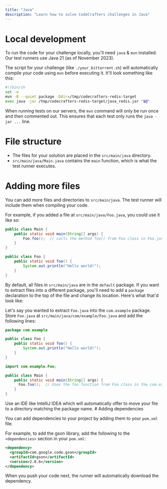 ```yaml
---
title: "Java"
description: "Learn how to solve CodeCrafters challenges in Java"
---
```


# Local development

To run the code for your challenge locally, you'll need `java` & `mvn` installed. Our test runners use Java 21 (as of November 2023).

The script for your challenge (like `./your_bittorrent.sh`) will automatically compile your code using `mvn` before executing it. It'll
look something like this:

```sh
#!/bin/sh
set -e
mvn -B --quiet package -Ddir=/tmp/codecrafters-redis-target
exec java -jar /tmp/codecrafters-redis-target/java_redis.jar "$@"
```

When running tests on our servers, the `mvn` command will only be run once and then commented out. This ensures that each test only runs the `java -jar ...` line.

# File structure

- The files for your solution are placed in the `src/main/java` directory.
- `src/main/java/Main.java` contains the `main` function, which is what the test runner executes.

# Adding more files

You can add more files and directories to `src/main/java`. The test runner will include them when compiling your code.

For example, if you added a file at `src/main/java/Foo.java`, you could use it like so:

<CodeGroup>

```java src/main/java/Main.java
public class Main {
    public static void main(String[] args) {
        Foo.foo();  // calls the method foo() from Foo class in Foo.java
    }
}
```

```java src/main/java/Foo.java
public class Foo {
    public static void foo() {
        System.out.println("Hello world!");
    }
}
```

</CodeGroup>

By default, all files in `src/main/java` are in the `default` package. If you want to extract files into a different package,
you'll need to add a `package` declaration to the top of the file and change its location. Here's what that'd look like:

Let's say you wanted to extract `Foo.java` into the `com.example` package. Store `Foo.java` at `src/main/java/com/example/Foo.java` and add the following lines:

<CodeGroup>

```java src/main/java/com/example/Foo.java
package com.example

public class Foo {
    public static void foo() {
        System.out.println("Hello world!");
    }
}
```

```java src/main/java/Main.java
import com.example.Foo;

public class Main {
    public static void main(String[] args) {
      Foo.foo();  // Uses the foo function from Foo class in the com.example package
    }
}
```

</CodeGroup>

<Tip>
  Use an IDE like IntelliJ IDEA which will automatically offer to move your file
  to a directory matching the package name.
</Tip>
# Adding dependencies

You can add dependencies to your project by adding them to your `pom.xml` file.

For example, to add the gson library, add the following to the `<dependencies>` section in your `pom.xml`:

```xml
<dependency>
  <groupId>com.google.code.gson</groupId>
  <artifactId>gson</artifactId>
  <version>2.8.6</version>
</dependency>
```

When you push your code next, the runner will automatically download the dependency.
